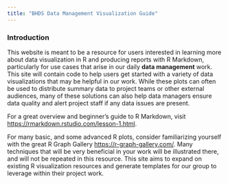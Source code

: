```yaml
---
title: "BHDS Data Management Visualization Guide"
---
```

```{=html}
<meta http-equiv='cache-control' content='no-cache'> 
<meta http-equiv='expires' content='0'> 
<meta http-equiv='pragma' content='no-cache'>
```

### Introduction

This website is meant to be a resource for users interested in learning more about data visualization in R and producing reports with R Markdown, particularly for use cases that arise in our daily **data management** work. This site will contain code to help users get started with a variety of data visualizations that may be helpful in our work. While these plots can often be used to distribute summary data to project teams or other external audiences, many of these solutions can also help data managers ensure data quality and alert project staff if any data issues are present.

For a great overview and beginner's guide to R Markdown, visit <https://rmarkdown.rstudio.com/lesson-1.html>. 

For many basic, and some advanced R plots, consider familiarizing yourself with the great R Graph Gallery <https://r-graph-gallery.com/>. Many techniques that will be very beneficial in your work will be illustrated there, and will not be repeated in this resource. This site aims to expand on existing R visualization resources and generate templates for our group to leverage within their project work.

